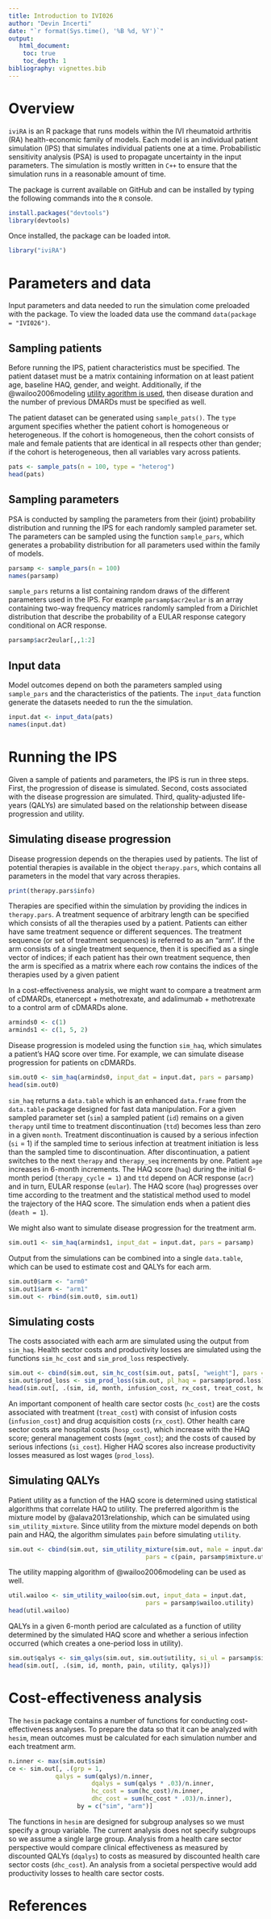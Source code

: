 ```yaml
---
title: Introduction to IVI026
author: "Devin Incerti"
date: "`r format(Sys.time(), '%B %d, %Y')`"
output: 
   html_document:
    toc: true
    toc_depth: 1
bibliography: vignettes.bib
--- 
```


# Overview
`iviRA` is an R package that runs models within the IVI rheumatoid arthritis (RA) health-economic family of models. Each model is an individual patient simulation (IPS) that simulates individual patients one at a time. Probabilistic sensitivity analysis (PSA) is used to propagate uncertainty in the input parameters. The simulation is mostly written in `C++` to ensure that the simulation runs in a reasonable amount of time. 

The package is current available on GitHub and can be installed by typing the following commands into the `R` console.

```r
install.packages("devtools")
library(devtools)
```

Once installed, the package can be loaded into`R`.

```r
library("iviRA")
```

# Parameters and data
Input parameters and data needed to run the simulation come preloaded with the package. To view the loaded data use the command `data(package = "IVI026")`.

## Sampling patients
Before running the IPS, patient characteristics must be specified. The patient dataset must be a matrix containing information on at least patient age, baseline HAQ, gender, and weight. Additionally, if the @wailoo2006modeling [utility agorithm is used](#simulating-qalys), then disease duration and the number of previous DMARDs must be specified as well. 

The patient dataset can be generated using `sample_pats()`. The `type` argument specifies whether the patient cohort is homogeneous or heterogeneous. If the cohort is homogeneous, then the cohort consists of male and female patients that are identical in all respects other than gender; if the cohort is heterogeneous, then all variables vary across patients.

```r
pats <- sample_pats(n = 100, type = "heterog")
head(pats)
```

## Sampling parameters
PSA is conducted by sampling the parameters from their (joint) probability distribution and running the IPS for each randomly sampled parameter set. The parameters can be sampled using the function `sample_pars`, which generates a probability distribution for all parameters used within the family of models. 

```r
parsamp <- sample_pars(n = 100)
names(parsamp)
```

`sample_pars` returns a list containing random draws of the different parameters used in the IPS. For example `parsamp$acr2eular` is an array containing two-way frequency matrices randomly sampled from a Dirichlet distribution that describe the probability of a EULAR response category conditional on ACR response.

```r
parsamp$acr2eular[,,1:2]
```
 
## Input data
Model outcomes depend on both the parameters sampled using `sample_pars` and the characteristics of the patients. The `input_data` function generate the datasets needed to run the the simulation. 

```r
input.dat <- input_data(pats)
names(input.dat)
```

# Running the IPS
Given a sample of patients and parameters, the IPS is run in three steps. First, the progression of disease is simulated. Second, costs associated with the disease progression are simulated. Third, quality-adjusted life-years (QALYs) are simulated based on the relationship between disease progression and utility. 

## Simulating disease progression
Disease progression depends on the therapies used by patients. The list of potential therapies is available in the object `therapy.pars`, which contains all parameters in the model that vary across therapies.

```r
print(therapy.pars$info)
```

Therapies are specified within the simulation by providing the indices in `therapy.pars`. A treatment sequence of arbitrary length can be specified which consists of all the therapies used by a patient. Patients can either have same treatment sequence or different sequences. The treatment sequence (or set of treatment sequences) is referred to as an "arm". If the arm consists of a single treatment sequence, then it is specified as a single vector of indices; if each patient has their own treatment sequence, then the arm is specified as a matrix where each row contains the indices of the therapies used by a given patient

In a cost-effectiveness analysis, we might want to compare a treatment arm of cDMARDs, etanercept + methotrexate, and adalimumab + methotrexate to a control arm of cDMARDs alone.

```r
arminds0 <- c(1)
arminds1 <- c(1, 5, 2)
```

Disease progression is modeled using the function `sim_haq`, which simulates a patient's HAQ score over time. For example, we can simulate disease progression for patients on cDMARDs. 

```r
sim.out0 <- sim_haq(arminds0, input_dat = input.dat, pars = parsamp)
head(sim.out0)

```

`sim_haq` returns a `data.table` which is an enhanced `data.frame` from the `data.table` package designed for fast data manipulation. For a given sampled parameter set (`sim`) a sampled patient (`id`) remains on a given `therapy` until time to treatment discontinuation (`ttd`) becomes less than zero in a given `month`. Treatment discontinuation is caused by a serious infection (`si` = 1) if the sampled time to serious infection at treatment initiation is less than the sampled time to discontinuation. After discontinuation, a patient switches to the next `therapy` and `therapy_seq` increments by one. Patient `age` increases in 6-month increments. The HAQ score (`haq`) during the initial 6-month period (`therapy_cycle = 1`) and `ttd` depend on ACR response (`acr`) and in turn, EULAR response (`eular`). The HAQ score (`haq`) progresses over time according to the treatment and the statistical method used to model the trajectory of the HAQ score. The simulation ends when a patient dies (`death = 1`).

We might also want to simulate disease progression for the treatment arm. 
```r
sim.out1 <- sim_haq(arminds1, input_dat = input.dat, pars = parsamp)
```

Output from the simulations can be combined into a single `data.table`, which can be used to estimate cost and QALYs for each arm.  

```r
sim.out0$arm <- "arm0"
sim.out1$arm <- "arm1"
sim.out <- rbind(sim.out0, sim.out1)
```

## Simulating costs
The costs associated with each arm are simulated using the output from `sim_haq`. Health sector costs and productivity losses are simulated using the functions `sim_hc_cost` and `sim_prod_loss` respectively. 

```r
sim.out <- cbind(sim.out, sim_hc_cost(sim.out, pats[, "weight"], pars = parsamp))
sim.out$prod_loss <- sim_prod_loss(sim.out, pl_haq = parsamp$prod.loss)
head(sim.out[, .(sim, id, month, infusion_cost, rx_cost, treat_cost, hosp_cost, mgmt_cost, si_cost, hc_cost, prod_loss)])
```

An important component of health care sector costs (`hc_cost`) are the costs associated with treatment (`treat_cost`) with consist of infusion costs (`infusion_cost`) and drug acquisition costs (`rx_cost`). Other health care sector costs are hospital costs (`hosp_cost`), which increase with the HAQ score; general management costs (`mgmt_cost`); and the costs of caused by serious infections (`si_cost`). Higher HAQ scores also increase productivity losses measured as lost wages (`prod_loss`).

## Simulating QALYs
Patient utility as a function of the HAQ score is determined using statistical algorithms that correlate HAQ to utility. The preferred algorithm is the mixture model by @alava2013relationship, which can be simulated using `sim_utility_mixture`. Since utility from the mixture model depends on both pain and HAQ, the algorithm simulates `pain` before simulating `utility`.  

```r
sim.out <- cbind(sim.out, sim_utility_mixture(sim.out, male = input.dat$male, 
                                      pars = c(pain, parsamp$mixture.utility)))
```

The utility mapping algorithm of @wailoo2006modeling can be used as well. 

```r
util.wailoo <- sim_utility_wailoo(sim.out, input_data = input.dat, 
                                      pars = parsamp$wailoo.utility)
head(util.wailoo)
```

QALYs in a given 6-month period are calculated as a function of utility determined by the simulated HAQ score and whether a serious infection occurred (which creates a one-period loss in utility).

```r
sim.out$qalys <- sim_qalys(sim.out, sim.out$utility, si_ul = parsamp$si.ul)
head(sim.out[, .(sim, id, month, pain, utility, qalys)])
```

# Cost-effectiveness analysis
The `hesim` package contains a number of functions for conducting cost-effectiveness analyses. To prepare the data so that it can be analyzed with `hesim`, mean outcomes must be calculated for each simulation number and each treatment arm.

```r
n.inner <- max(sim.out$sim)
ce <- sim.out[, .(grp = 1,
             qalys = sum(qalys)/n.inner,
                       dqalys = sum(qalys * .03)/n.inner,
                       hc_cost = sum(hc_cost)/n.inner,
                       dhc_cost = sum(hc_cost * .03)/n.inner),
                   by = c("sim", "arm")]
```

The functions in `hesim` are designed for subgroup analyses so we must specify a group variable. The current analysis does not specify subgroups so we assume a single large group. Analysis from a health care sector perspective would compare clinical effectiveness as measured by discounted QALYs (`dqalys`) to costs as measured by discounted health care sector costs (`dhc_cost`). An analysis from a societal perspective would add productivity losses to health care sector costs. 

# References